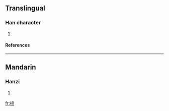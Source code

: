 ==Translingual==
===Han character===
{{Han char|rn=64|rad=手|as=08|sn=11|four=|canj=手人一山 (QOMU)}}
# {{defn|Han|sort=手08}}
====References====
{{Han ref|kx=0435.180|dkj=12210|dj=0785.020|hdz=31898.050|uh=6373|ud=25459}}
----
==Mandarin==
===Hanzi===
{{cmn-hanzi|pin=[[chēn]] ([[chen1]]), [[yuè]] ([[yue4]])|wg=ch'en<sup>1</sup>, yüeh<sup>4</sup>}}
# {{defn|Mandarin}}

[[fr:捳]]
